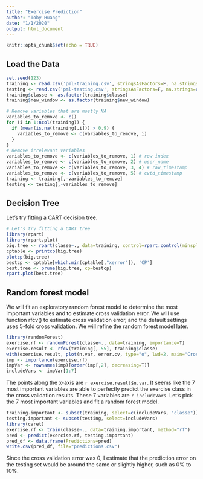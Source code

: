 ```yaml
---
title: "Exercise Prediction"
author: "Toby Huang"
date: "1/1/2020"
output: html_document
---
```


```r
knitr::opts_chunk$set(echo = TRUE)
```

## Load the Data

```r
set.seed(123)
training <- read.csv('pml-training.csv', stringsAsFactors=F, na.strings=c("NA", ""))
testing <- read.csv('pml-testing.csv', stringsAsFactors=F, na.strings=c("NA", ""))
training$classe <- as.factor(training$classe)
training$new_window <- as.factor(training$new_window)

# Remove variables that are mostly NA
variables_to_remove <- c()
for (i in 1:ncol(training)) {
  if (mean(is.na(training[,i])) > 0.9) {
    variables_to_remove <- c(variables_to_remove, i)
  }
}
# Remove irrelevant variables
variables_to_remove <- c(variables_to_remove, 1) # row index
variables_to_remove <- c(variables_to_remove, 2) # user_name
variables_to_remove <- c(variables_to_remove, 3, 4) # raw_timestamp
variables_to_remove <- c(variables_to_remove, 5) # cvtd_timestamp
training <- training[,-variables_to_remove]
testing <- testing[,-variables_to_remove]
```

## Decision Tree

Let's try fitting a CART decision tree.

```r
# Let's try fitting a CART tree
library(rpart)
library(rpart.plot)
big.tree <- rpart(classe~., data=training, control=rpart.control(minsplit=5, cp=0.025, xval=10))
cptable <- printcp(big.tree)
plotcp(big.tree)
bestcp <- cptable[which.min(cptable[,"xerror"]), 'CP']
best.tree <- prune(big.tree, cp=bestcp)
rpart.plot(best.tree)
```

## Random forest model
We will fit an exploratory random forest model to determine the most important variables and to estimate cross validation error. We will use function rfcv() to estimate cross validation error, and the default settings uses 5-fold cross validation. We will refine the random forest model later.

```r
library(randomForest)
exercise.rf <- randomForest(classe~., data=training, importance=T)
exercise.result <- rfcv(training[,-55], training$classe)
with(exercise.result, plot(n.var, error.cv, type="o", lwd=2, main="Cross Validation Error", xlab="Number of Variables", ylab="Error Rate"))
imp <- importance(exercise.rf)
impVar <- rownames(imp)[order(imp[,2], decreasing=T)]
includeVars <- impVar[1:7]
```

The points along the x-axis are `r exercise.result$n.var`. It seems like the 7 most important variables are able to perfectly predict the exercise class in the cross validation results. These 7 variables are `r includeVars`. Let's pick the 7 most important variables and fit a random forest model.

```r
training.important <- subset(training, select=c(includeVars, "classe"))
testing.important <- subset(testing, select=includeVars)
library(caret)
exercise.rf <- train(classe~., data=training.important, method="rf")
pred <- predict(exercise.rf, testing.important)
pred_df <- data.frame(Predictions=pred)
write.csv(pred_df, file="predictions.csv")
```

Since the cross validation error was 0, I estimate that the prediction error on the testing set would be around the same or slightly higher, such as 0% to 10%.